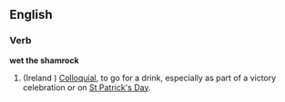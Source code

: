 ==English==


===Verb===
'''wet the shamrock'''
# (Ireland ) [[Colloquial]], to go for a drink, especially as part of a victory celebration or on [[St Patrick's Day]].